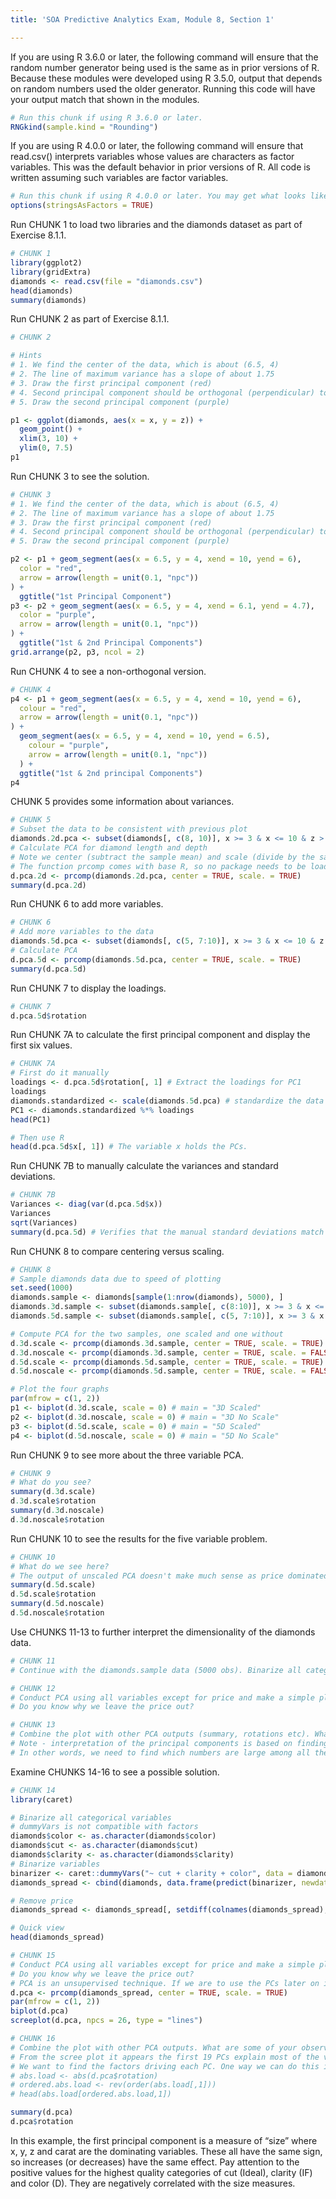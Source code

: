 ---
title: 'SOA Predictive Analytics Exam, Module 8, Section 1'

---
If you are using R 3.6.0 or later, the following command will ensure that the random number generator being used is the same as in prior versions of R. Because these modules were developed using R 3.5.0, output that depends on random numbers used the older generator. Running this code will have your output match that shown in the modules.

```{r}
# Run this chunk if using R 3.6.0 or later.
RNGkind(sample.kind = "Rounding")
```

If you are using R 4.0.0 or later, the following command will ensure that read.csv() interprets variables whose values are characters as factor variables. This was the default behavior in prior versions of R. All code is written assuming such variables are factor variables.

```{r}
# Run this chunk if using R 4.0.0 or later. You may get what looks like an error message. It can be ignored.
options(stringsAsFactors = TRUE)
```

Run CHUNK 1 to load two libraries and the diamonds dataset as part of Exercise 8.1.1.

```{r}
# CHUNK 1
library(ggplot2)
library(gridExtra)
diamonds <- read.csv(file = "diamonds.csv")
head(diamonds)
summary(diamonds)
```

Run CHUNK 2 as part of Exercise 8.1.1.

```{r}
# CHUNK 2

# Hints
# 1. We find the center of the data, which is about (6.5, 4)
# 2. The line of maximum variance has a slope of about 1.75
# 3. Draw the first principal component (red)
# 4. Second principal component should be orthogonal (perpendicular) to the first principal component
# 5. Draw the second principal component (purple)

p1 <- ggplot(diamonds, aes(x = x, y = z)) +
  geom_point() +
  xlim(3, 10) +
  ylim(0, 7.5)
p1
```

Run CHUNK 3 to see the solution.

```{r}
# CHUNK 3
# 1. We find the center of the data, which is about (6.5, 4)
# 2. The line of maximum variance has a slope of about 1.75
# 3. Draw the first principal component (red)
# 4. Second principal component should be orthogonal (perpendicular) to the first principal component
# 5. Draw the second principal component (purple)

p2 <- p1 + geom_segment(aes(x = 6.5, y = 4, xend = 10, yend = 6),
  color = "red",
  arrow = arrow(length = unit(0.1, "npc"))
) +
  ggtitle("1st Principal Component")
p3 <- p2 + geom_segment(aes(x = 6.5, y = 4, xend = 6.1, yend = 4.7),
  color = "purple",
  arrow = arrow(length = unit(0.1, "npc"))
) +
  ggtitle("1st & 2nd Principal Components")
grid.arrange(p2, p3, ncol = 2)
```

Run CHUNK 4 to see a non-orthogonal version.
  
```{r}
# CHUNK 4
p4 <- p1 + geom_segment(aes(x = 6.5, y = 4, xend = 10, yend = 6),
  colour = "red",
  arrow = arrow(length = unit(0.1, "npc"))
) +
  geom_segment(aes(x = 6.5, y = 4, xend = 10, yend = 6.5),
    colour = "purple",
    arrow = arrow(length = unit(0.1, "npc"))
  ) +
  ggtitle("1st & 2nd principal Components")
p4
```

CHUNK 5 provides some information about variances.

```{r}
# CHUNK 5
# Subset the data to be consistent with previous plot
diamonds.2d.pca <- subset(diamonds[, c(8, 10)], x >= 3 & x <= 10 & z > 0 & z <= 7.5)
# Calculate PCA for diamond length and depth
# Note we center (subtract the sample mean) and scale (divide by the sample standard deviation) the data be setting center = TRUE and scale. = TRUE
# The function prcomp comes with base R, so no package needs to be loaded
d.pca.2d <- prcomp(diamonds.2d.pca, center = TRUE, scale. = TRUE)
summary(d.pca.2d)
```

Run CHUNK 6 to add more variables.

```{r}
# CHUNK 6
# Add more variables to the data
diamonds.5d.pca <- subset(diamonds[, c(5, 7:10)], x >= 3 & x <= 10 & z > 0 & z <= 7.5)
# Calculate PCA
d.pca.5d <- prcomp(diamonds.5d.pca, center = TRUE, scale. = TRUE)
summary(d.pca.5d)
```  

Run CHUNK 7 to display the loadings.

```{r}
# CHUNK 7
d.pca.5d$rotation
```    

Run CHUNK 7A to calculate the first principal component and display the first six values.

```{r}
# CHUNK 7A
# First do it manually
loadings <- d.pca.5d$rotation[, 1] # Extract the loadings for PC1
loadings
diamonds.standardized <- scale(diamonds.5d.pca) # standardize the data
PC1 <- diamonds.standardized %*% loadings
head(PC1)

# Then use R
head(d.pca.5d$x[, 1]) # The variable x holds the PCs.
```

Run CHUNK 7B to manually calculate the variances and standard deviations.

```{r}
# CHUNK 7B
Variances <- diag(var(d.pca.5d$x))
Variances
sqrt(Variances)
summary(d.pca.5d) # Verifies that the manual standard deviations match the output.
```

Run CHUNK 8 to compare centering versus scaling.

```{r}
# CHUNK 8
# Sample diamonds data due to speed of plotting
set.seed(1000)
diamonds.sample <- diamonds[sample(1:nrow(diamonds), 5000), ]
diamonds.3d.sample <- subset(diamonds.sample[, c(8:10)], x >= 3 & x <= 10 & z > 0 & z <= 7.5)
diamonds.5d.sample <- subset(diamonds.sample[, c(5, 7:10)], x >= 3 & x <= 10 & z > 0 & z <= 7.5)

# Compute PCA for the two samples, one scaled and one without
d.3d.scale <- prcomp(diamonds.3d.sample, center = TRUE, scale. = TRUE)
d.3d.noscale <- prcomp(diamonds.3d.sample, center = TRUE, scale. = FALSE)
d.5d.scale <- prcomp(diamonds.5d.sample, center = TRUE, scale. = TRUE)
d.5d.noscale <- prcomp(diamonds.5d.sample, center = TRUE, scale. = FALSE)

# Plot the four graphs
par(mfrow = c(1, 2))
p1 <- biplot(d.3d.scale, scale = 0) # main = "3D Scaled"
p2 <- biplot(d.3d.noscale, scale = 0) # main = "3D No Scale"
p3 <- biplot(d.5d.scale, scale = 0) # main = "5D Scaled"
p4 <- biplot(d.5d.noscale, scale = 0) # main = "5D No Scale"
```
  
Run CHUNK 9 to see more about the three variable PCA.

```{r}
# CHUNK 9
# What do you see?
summary(d.3d.scale)
d.3d.scale$rotation
summary(d.3d.noscale)
d.3d.noscale$rotation
```

Run CHUNK 10 to see the results for the five variable problem.

```{r}
# CHUNK 10
# What do we see here?
# The output of unscaled PCA doesn't make much sense as price dominated all the variance
summary(d.5d.scale)
d.5d.scale$rotation
summary(d.5d.noscale)
d.5d.noscale$rotation
```
 
 Use CHUNKS 11-13 to further interpret the dimensionality of the diamonds data.

```{r}
# CHUNK 11
# Continue with the diamonds.sample data (5000 obs). Binarize all categorical variables
```

```{r}
# CHUNK 12
# Conduct PCA using all variables except for price and make a simple plot. You might like to try the biplot() and screeplot() functions.
# Do you know why we leave the price out?
```

```{r}
# CHUNK 13
# Combine the plot with other PCA outputs (summary, rotations etc). What are your observations?
# Note - interpretation of the principal components is based on finding which variables are most strongly correlated with each component.
# In other words, we need to find which numbers are large among all the coefficients.
```

Examine CHUNKS 14-16 to see a possible solution.

```{r}
# CHUNK 14
library(caret)

# Binarize all categorical variables
# dummyVars is not compatible with factors
diamonds$color <- as.character(diamonds$color)
diamonds$cut <- as.character(diamonds$cut)
diamonds$clarity <- as.character(diamonds$clarity)
# Binarize variables
binarizer <- caret::dummyVars("~ cut + clarity + color", data = diamonds, fullRank = F)
diamonds_spread <- cbind(diamonds, data.frame(predict(binarizer, newdata = diamonds)))

# Remove price
diamonds_spread <- diamonds_spread[, setdiff(colnames(diamonds_spread), c("price", "color", "cut", "clarity"))]

# Quick view
head(diamonds_spread)
```


```{r}
# CHUNK 15
# Conduct PCA using all variables except for price and make a simple plot
# Do you know why we leave the price out?
# PCA is an unsupervised technique. If we are to use the PCs later on in a model, the target cannot be included in the analysis.
d.pca <- prcomp(diamonds_spread, center = TRUE, scale. = TRUE)
par(mfrow = c(1, 2))
biplot(d.pca)
screeplot(d.pca, npcs = 26, type = "lines")
```


```{r}
# CHUNK 16
# Combine the plot with other PCA outputs. What are some of your observations?
# From the scree plot it appears the first 19 PCs explain most of the variance. From the output in the next chunk, it turns out that they explain 98% of the variance. That is a high number and perhaps fewer might be used, though it not clear where the break is.
# We want to find the factors driving each PC. One way we can do this is to rank or order coefficients within each PC and make an observation, e.g. try
# abs.load <- abs(d.pca$rotation)
# ordered.abs.load <- rev(order(abs.load[,1]))
# head(abs.load[ordered.abs.load,1])

summary(d.pca)
d.pca$rotation
```

In this example, the first principal component is a measure of "size" where x, y, z and carat are the dominating variables. These all have the same sign, so increases (or decreases) have the same effect. Pay attention to the positive values for the highest quality categories of cut (Ideal), clarity (IF) and color (D). They are negatively correlated with the size measures.
